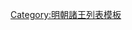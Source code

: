 {{ming|title=明朝汧陽國諸王|ed=汧陽國|head=正統十一年（[[1446年]]）封。|
{{ming/title}}
{{ming/list|汧陽端懿王|[[朱公鏳]]|朱志𡐤、庶三子|[[1446年]]─[[1495年]]|[[正统 (年号)|正統]]十一年封。[[弘治 (明朝)|弘治]]八年薨。}}
{{ming/list|汧陽安裕王|[[朱誠洌]]|朱公鏳、嫡二子|[[1497年]]─[[1502年]]|[[弘治 (明朝)|弘治]]十年襲封。十五年薨。}}
{{ming/list|汧陽莊靖王|[[朱秉楱]]<ref name="a">《[[明實錄]]》</ref>|朱誠洌、庶一子|[[1508年]]─[[1554年]]|[[正德 (明朝)|正德]]三年襲封。[[嘉靖]]三十三年薨。二子俱未名卒，除。}}
{{ming/note|參考文獻}}
{{ming/note|ref}}
}}<noinclude>
[[Category:明朝諸王列表模板]]
</noinclude>